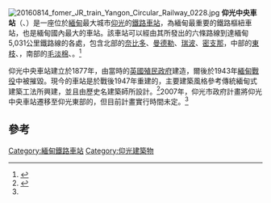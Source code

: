 {{Infobox Station
|Title      = 仰光中央車站
|SubTitle   = ရန်ကုန် ဘူတာကြီး
|EngTitle   = Yangon Central Railway Station
|ImageName  =   Myanmar-Yangon-Main train station.jpg
|ImageSize  =   280px
|Code       =
|Operator   = [[緬甸鐵道部|緬甸鐵道部]]
|Owned=
|Line       = [[仰光環狀線|仰光環狀線]]<br>[[仰光－曼德勒鐵路|仰光－曼德勒鐵路]]<br>[[仰光－毛淡棉鐵路|仰光－毛淡棉鐵路]]<br>[[仰光－蒲甘鐵路|仰光－蒲甘鐵路]]<br>[[仰光－昂蘭鐵路|仰光－昂蘭鐵路]]<br>[[仰光－卑謬鐵路|仰光－卑謬鐵路]]
|Place      = {{MYA}}[[仰光|仰光]]
|Coord={{coord|16|46|54|N|96|09|42|E|display=inline,title}}
|StartDate  = 1877年
|Style      = 平面車站
|Elevation  =
|Interchange=
}}

[[File:20160814_fomer_JR_train_Yangon_Circular_Railway_0228.jpg|thumb]]
'''仰光中央車站'''（{{Lang-my|ရန်ကုန် ဘူတာကြီး}}、{{lang-en|Yangon Central Railway Station}}）是一座位於[[緬甸|緬甸]]最大城市[[仰光|仰光]]的[[鐵路車站|鐵路車站]]，為緬甸最重要的鐵路樞紐車站，也是緬甸國內最大的車站。該車站可以經由其所發出的六條路線到達緬甸5,031公里鐵路線的各處，包含北部的[[奈比多|奈比多]]、[[曼德勒|曼德勒]]、[[瑞波|瑞波]]、[[密支那|密支那]]，中部的[[東枝|東枝]]、{{tsl|en|Kalaw|卡老}}，南部的[[毛淡棉|毛淡棉]]、{{tsl|en|Ye, Mon State|椰市}}。<ref name="xinhua">{{cite news | title=Myanmar Yangon Central Railway Station to Move to New Satellite Town | url=http://www.redorbit.com/news/business/1177756/myanmar_yangon_central_railway_station_to_move_to_new_satellite/index.html | date=2007-12-11 | author=Xinhua News | accessdate=2015-03-21 | archive-date=2011-05-22 | archive-url=https://web.archive.org/web/20110522051733/http://www.redorbit.com/news/business/1177756/myanmar_yangon_central_railway_station_to_move_to_new_satellite/index.html | dead-url=no }}</ref>

仰光中央車站建立於1877年，由當時的[[英屬緬甸|英國殖民政府]]建造，爾後於1943年[[緬甸戰役|緬甸戰役]]中被摧毀。現今的車站是於戰後1947年重建的，主要建築風格參考傳統緬甸式建築{{tsl|en|Pyatthat|Pyatthat}}工法所興建，並且由歷史名建築師{{tsl|en|U Tin|烏丁}}所設計。<ref name="MT">{{cite journal | title=Heritage structure still serves railway system | url=http://www.myanmar.com/myanmartimes/MyanmarTimes18-343/n010.htm | date=2006-11-20 | author=Maung Myat Mon (Sule) | publisher=The Myanmar Times | journal= | access-date=2015-03-21 | archive-url=https://web.archive.org/web/20080915015100/http://www.myanmar.com/myanmartimes/MyanmarTimes18-343/n010.htm | archive-date=2008-09-15 | dead-url=yes }}</ref>2007年，仰光市政府計畫將仰光中央車站遷移至仰光東部的{{tsl|en|East Dagon Township|東大宮鎮}}，但目前計畫實行時間未定。<ref name="xinhua"/>

==參考==
{{reflist}}

[[Category:緬甸鐵路車站|Category:緬甸鐵路車站]]
[[Category:仰光建築物|Category:仰光建築物]]